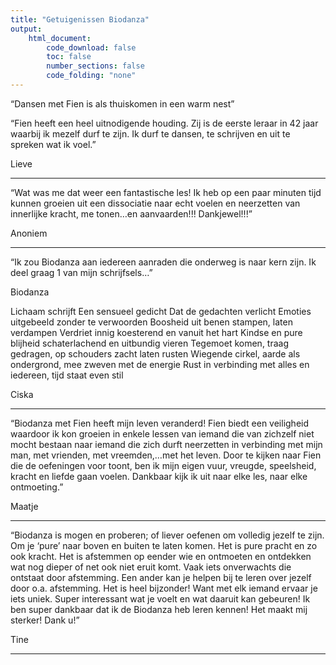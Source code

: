 ```yaml
---
title: "Getuigenissen Biodanza"
output:
    html_document:
        code_download: false
        toc: false
        number_sections: false
        code_folding: "none"
---
```


"Dansen met Fien is als thuiskomen in een warm nest"

"Fien heeft een heel uitnodigende houding. Zij is de eerste leraar in 42 jaar waarbij ik mezelf durf te zijn. Ik durf te dansen, te schrijven en uit te spreken wat ik voel."

Lieve

---

"Wat was me dat weer een fantastische les! Ik heb op een paar minuten tijd kunnen groeien uit een dissociatie naar echt voelen en neerzetten van innerlijke kracht, me tonen...en aanvaarden!!! Dankjewel!!!"

Anoniem

---

"Ik zou Biodanza  aan iedereen aanraden die  onderweg is naar kern zijn. Ik deel graag 1 van mijn schrijfsels..."

Biodanza

Lichaam schrijft
Een sensueel gedicht
Dat de gedachten verlicht
Emoties uitgebeeld zonder te verwoorden
Boosheid uit benen stampen, laten verdampen
Verdriet innig koesterend en vanuit het hart
Kindse en pure blijheid schaterlachend en uitbundig vieren
Tegemoet komen, traag gedragen, op schouders zacht laten rusten
Wiegende cirkel, aarde als ondergrond, mee zweven met de energie
Rust in verbinding met alles en iedereen, tijd staat even stil

Ciska

---

"Biodanza met Fien heeft mijn leven veranderd! Fien biedt een veiligheid waardoor ik kon groeien in enkele lessen van iemand die van zichzelf niet mocht bestaan naar iemand die zich durft neerzetten in verbinding met mijn man, met vrienden, met vreemden,…met het leven. Door te kijken naar Fien die de oefeningen voor toont, ben ik mijn eigen vuur, vreugde, speelsheid, kracht en liefde gaan voelen. Dankbaar kijk ik uit naar elke les, naar elke ontmoeting."

Maatje

---

"Biodanza is mogen en proberen; of liever oefenen om volledig jezelf te zijn.
Om je 'pure' naar boven en buiten te laten komen.
Het is pure pracht en zo ook kracht.
Het is afstemmen op eender wie en ontmoeten en ontdekken wat nog dieper of net ook niet eruit komt.
Vaak iets onverwachts die ontstaat door afstemming.
Een ander kan je helpen bij te leren over jezelf door o.a. afstemming.
Het is heel bijzonder!
Want met elk iemand ervaar je iets uniek.
Super interessant wat je voelt en wat daaruit kan gebeuren!
Ik ben super dankbaar dat ik de Biodanza heb leren kennen!
Het maakt mij sterker!
Dank u!"

Tine

---

 
